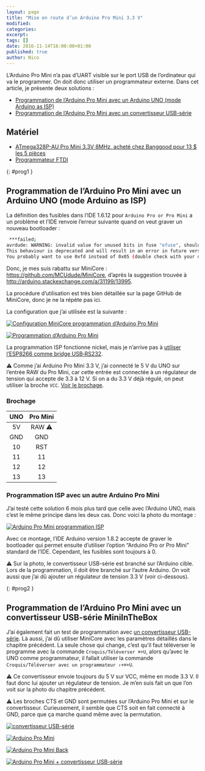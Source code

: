 ```yaml
---
layout: page
title: "Mise en route d’un Arduino Pro Mini 3.3 V"
modified:
categories:
excerpt:
tags: []
date: 2016-11-14T16:00:00+01:00
published: true
author: Nico
---
```


L’Arduino Pro Mini n’a pas d’UART visible sur le port USB de l’ordinateur qui va le programmer. On doit donc utiliser un programmateur externe. Dans cet article, je présente deux solutions :

-   [Programmation de l’Arduino Pro Mini avec un Arduino UNO (mode Arduino as ISP)](#prog1)
-   [Programmation de l’Arduino Pro Mini avec un convertisseur USB-série](#prog2)

## Matériel

-   [ATmega328P-AU Pro Mini 3.3V 8MHz, acheté chez Banggood pour 13 $ les 5 pièces][1]
-   [Programmateur FTDI][3]

{: #prog1 }

## Programmation de l’Arduino Pro Mini avec un Arduino UNO (mode Arduino as ISP)

La définition des fusibles dans l’IDE 1.6.12 pour `Arduino Pro or Pro Mini` a un problème et l’IDE renvoie l’erreur suivante quand on veut graver un nouveau bootloader :

```bash
 ***failed;
avrdude: WARNING: invalid value for unused bits in fuse "efuse", should be set to 1 according to datasheet
This behaviour is deprecated and will result in an error in future version
You probably want to use 0xfd instead of 0x05 (double check with your datasheet first).
```

Donc, je mes suis rabattu sur MiniCore : <https://github.com/MCUdude/MiniCore>, d’après la suggestion trouvée à <http://arduino.stackexchange.com/a/31199/13995>.

La procédure d’utilisation est très bien détaillée sur la page GitHub de MiniCore, donc je ne la répète pas ici.

La configuration que j’ai utilisée est la suivante :

[![Configuration MiniCore programmation d’Arduino Pro Mini][7]][7]

[![Programmation d’Arduino Pro Mini][8]][8]

La programmation ISP fonctionne nickel, mais je n’arrive pas à [utiliser l’ESP8266 comme bridge USB‑RS232][9].

⚠ Comme j’ai Arduino Pro Mini 3.3 V, j’ai connecté le 5 V du UNO sur l’entrée RAW du Pro Mini, car cette entrée est connectée à un régulateur de tension qui accepte de 3.3 à 12 V. Si on a du 3.3 V déjà régulé, on peut utiliser la broche `VCC`. [Voir le brochage][4].

### Brochage

| UNO | Pro Mini |
| :-: | :------: |
| 5V  |  RAW ⚠   |
| GND |   GND    |
| 10  |   RST    |
| 11  |    11    |
| 12  |    12    |
| 13  |    13    |

### Programmation ISP avec un autre Arduino Pro Mini

J’ai testé cette solution 6 mois plus tard que celle avec l’Arduino UNO, mais c’est le même principe dans les deux cas. Donc voici la photo du montage :

[![Arduino Pro Mini programmation ISP][14]][14]

Avec ce montage, l’IDE Arduino version 1.8.2 accepte de graver le bootloader qui permet ensuite d’utiliser l’option “Arduino Pro or Pro Mini” standard de l’IDE. Cependant, les fusibles sont toujours à 0.

⚠ Sur la photo, le convertisseur USB-série est branché sur l’Arduino cible. Lors de la programmation, il doit être branché sur l’autre Arduino. On voit aussi que j’ai dû ajouter un régulateur de tension 3.3 V (voir ci-dessous).

{: #prog2 }

## Programmation de l’Arduino Pro Mini avec un convertisseur USB-série MiniInTheBox

J’ai également fait un test de programmation avec [un convertisseur USB-série][3]. Là aussi, j’ai dû utiliser MiniCore avec les paramètres détaillés dans le chapitre précédent. La seule chose qui change, c’est qu’il faut téléverser le programme avec la commande `Croquis/Téléverser ⌘+U`, alors qu’avec le UNO comme programmateur, il fallait utiliser la commande `Croquis/Téléverser avec un programmateur ⇧+⌘+U`.

⚠ Ce convertisseur envoie toujours du 5 V sur VCC, même en mode 3.3 V. Il faut donc lui ajouter un régulateur de tension. Je m’en suis fait un que l’on voit sur la photo du chapitre précédent.

⚠ Les broches CTS et GND sont permutées sur l’Arduino Pro Mini et sur le convertisseur. Curieusement, il semble que CTS soit en fait connecté à GND, parce que ça marche quand même avec la permutation.

[![convertisseur USB-série][6]][6]

[![Arduino Pro Mini][11]][11]

[![Arduino Pro Mini Back][12]][12]

[![Arduino Pro Mini + convertisseur USB-série][5]][5]

<!--

{: #prog3 }
## Programmation de l’Arduino Pro Mini avec un convertisseur USB-série Banggood

Et j’ai aussi testé un [convertisseur USB-série de chez Banggood][13] qui a l’avantage de se présenter sous la forme d’un cordon USB entièrement isolé. Il est aussi livré avec un connecteur 5 broches fort pratique.

Par contre les fils ne sont pas branchés dans le bon ordre, donc il faut corriger cela selon la table ci-dessous :

| Arduino Pro Mini | Convertisseur |
| :-               | :-            |
| BLK              | blue CTS      |
| GND              | black GND     |
| VCC              | red 5V        |
| RXI              | green TXD     |
| TX0              | white RXD     |
| GRN              | yellow RTS    |


| Arduino Pro Mini | Convertisseur |
| :-               | :-            |
| BLK              | black GND     |
| GND              | blue CTS      |
| VCC              | red 5V        |
| RXI              | green TXD     |
| TX0              | white RXD     |
| GRN              | yellow RTS    |


-->

[1]: http://www.banggood.com/5Pcs-3_3V-8MHz-ATmega328P-AU-Pro-Mini-Microcontroller-Board-For-Arduino-p-980292.html?p=0431091025639201412F
[2]: https://learn.sparkfun.com/tutorials/using-the-arduino-pro-mini-33v
[3]: http://www.miniinthebox.com/fr/programme-downloader-ftdi-basic-usb-a-ttl-ft232-pour-arduino_p903425.html
[4]: /pinouts/#pinout-arduino-pro-mini
[5]: ./images/arduino-pro-mini-usb-serial_lowres.jpg
[6]: ./images/usb-serial-converter_lowres.jpg
[7]: ./images/config_MiniCore.png
[8]: ./images/arduino-pro-mini-arduino-uno_lowres.jpg
[9]: /usb-rs232_bridge_microcontroleurs/
[10]: ./images/arduino-pro-mini-arduino-uno_lowres.jpg
[11]: ./images/arduino-pro-mini_lowres.jpg
[12]: ./images/arduino-pro-mini-back.jpg
[13]: https://www.banggood.com/6Pin-FTDI-FT232RL-USB-To-Serial-Adapter-Module-USB-TO-TTL-RS232-Arduino-Cable-p-1035802.html?p=0431091025639201412F
[14]: ./images/arduino-pro-mini-as-isp_lowres.jpg
